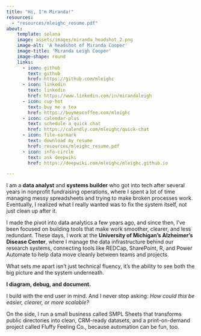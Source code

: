 ```yaml
---
title: "Hi, I'm Miranda!"
resources:
  - "resources/mleighc_resume.pdf"
about:
    template: solana
    image: assets/images/miranda_headshot_2.png
    image-alt: 'A headshot of Miranda Cooper'
    image-title: 'Miranda Leigh Cooper'
    image-shape: round
    links:
      - icon: github
        text: github
        href: https://github.com/mleighc
      - icon: linkedin
        text: linkedin
        href: https://www.linkedin.com/in/mirandaleigh
      - icon: cup-hot
        text: buy me a tea
        href: https://buymeacoffee.com/mleighc
      - icon: calendar-plus
        text: schedule a quick chat
        href: https://calendly.com/mleighc/quick-chat
      - icon: file-earmark
        text: download my resume
        href: resources/mleighc_resume.pdf
      - icon: info-circle
        text: ask deepwiki
        href: https://deepwiki.com/mleighc/mleighc.github.io

---
```


I am a **data analyst** and **systems builder** who got into tech after several years in nonprofit fundraising operations, where I spent a lot of time managing messy spreadsheets and trying to make broken processes work. Eventually, I realized what I really wanted was to fix the system itself, not just clean up after it.    

I made the pivot into data analytics a few years ago, and since then, I’ve been focused on building tools that make work smoother, clearer, and less redundant. These days, I work at the **University of Michigan’s Alzheimer’s Disease Center**, where I manage the data infrastructure behind our research systems, connecting tools like REDCap, SharePoint, R, and Power Automate to help data move cleanly between teams and projects.     
    
What sets me apart isn’t just technical fluency, it’s the ability to see both the big picture and the system underneath.     
    
**I diagram, debug, and document.**      
     
I build with the end user in mind. And I never stop asking: *How could this be easier, clearer, or more scalable?*    
     
On the side, I run a small business called SMPL Sheets that transforms public directories into clean, CRM-ready datasets, and a print-on-demand project called Fluffy Feeling Co., because automation can be fun, too.